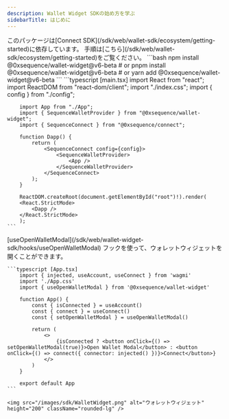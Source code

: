 ```yaml
---
description: Wallet Widget SDKの始め方を学ぶ
sidebarTitle: はじめに
---
```


<Info>
  このパッケージは[Connect SDK](/sdk/web/wallet-sdk/ecosystem/getting-started)に依存しています。
</Info>

<Steps>
  <Step title="Connect SDKのインストールとセットアップ">
    手順は[こちら](/sdk/web/wallet-sdk/ecosystem/getting-started)をご覧ください。
  </Step>

  <Step title="Wallet Widget SDKのインストール">
    ```bash
        npm install @0xsequence/wallet-widget@v6-beta
        # or
        pnpm install @0xsequence/wallet-widget@v6-beta
        # or
        yarn add @0xsequence/wallet-widget@v6-beta
    ```
  </Step>

  <Step title="アプリをSequenceWalletProviderでラップしてください">
    ```typescript [main.tsx]
        import React from "react";
        import ReactDOM from "react-dom/client";
        import "./index.css";
        import { config } from "./config";

        import App from "./App";
        import { SequenceWalletProvider } from "@0xsequence/wallet-widget";
        import { SequenceConnect } from "@0xsequence/connect";

        function Dapp() {
            return (
                <SequenceConnect config={config}>
                    <SequenceWalletProvider>
                        <App />
                    </SequenceWalletProvider>
                </SequenceConnect>
            );
        }

        ReactDOM.createRoot(document.getElementById("root")!).render(
        <React.StrictMode>
            <Dapp />
        </React.StrictMode>
        );
    ```
  </Step>

  <Step title="使い始める">
    [useOpenWalletModal](/sdk/web/wallet-widget-sdk/hooks/useOpenWalletModal) フックを使って、ウォレットウィジェットを開くことができます。

    ```typescript [App.tsx]
        import { injected, useAccount, useConnect } from 'wagmi'
        import './App.css'
        import { useOpenWalletModal } from '@0xsequence/wallet-widget'

        function App() {
            const { isConnected } = useAccount()
            const { connect } = useConnect()
            const { setOpenWalletModal } = useOpenWalletModal()

            return (
                <>
                    {isConnected ? <button onClick={() => setOpenWalletModal(true)}>Open Wallet Modal</button> : <button onClick={() => connect({ connector: injected() })}>Connect</button>}
                </>
            )
        }

        export default App
    ```

    <img src="/images/sdk/WalletWidget.png" alt="ウォレットウィジェット" height="200" className="rounded-lg" />
  </Step>
</Steps>